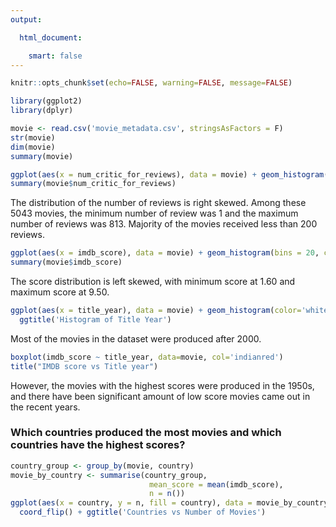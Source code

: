 ```yaml
---
output:

  html_document:

    smart: false
---
```



```r
knitr::opts_chunk$set(echo=FALSE, warning=FALSE, message=FALSE)
```

```r
library(ggplot2)
library(dplyr)
```

```r
movie <- read.csv('movie_metadata.csv', stringsAsFactors = F)
str(movie)
dim(movie)
summary(movie)
```


```r
ggplot(aes(x = num_critic_for_reviews), data = movie) + geom_histogram(bins = 20, color = 'white') + ggtitle('Histogram of Number of reviews')
summary(movie$num_critic_for_reviews)
```

The distribution of the number of reviews is right skewed. Among these 5043 movies, the minimum number of review was 1 and the maximum number of reviews was 813. Majority of the movies received less than 200 reviews. 

```r
ggplot(aes(x = imdb_score), data = movie) + geom_histogram(bins = 20, color = 'white') + ggtitle('Histogram of Scores')
summary(movie$imdb_score)
```

The score distribution is left skewed, with minimum score at 1.60 and maximum score at 9.50.

```r
ggplot(aes(x = title_year), data = movie) + geom_histogram(color='white') +
  ggtitle('Histogram of Title Year')
```

Most of the movies in the dataset were produced after 2000.

```r
boxplot(imdb_score ~ title_year, data=movie, col='indianred')
title("IMDB score vs Title year")
```

However, the movies with the highest scores were produced in the 1950s, and there have been significant amount of low score movies came out in the recent years. 

### Which countries produced the most movies and which countries have the highest scores?

```r
country_group <- group_by(movie, country)
movie_by_country <- summarise(country_group,
                               mean_score = mean(imdb_score),
                               n = n()) 
ggplot(aes(x = country, y = n, fill = country), data = movie_by_country) + geom_bar(stat = 'identity') + theme(legend.position = "none", axis.text=element_text(size=6)) +
  coord_flip() + ggtitle('Countries vs Number of Movies')
```
